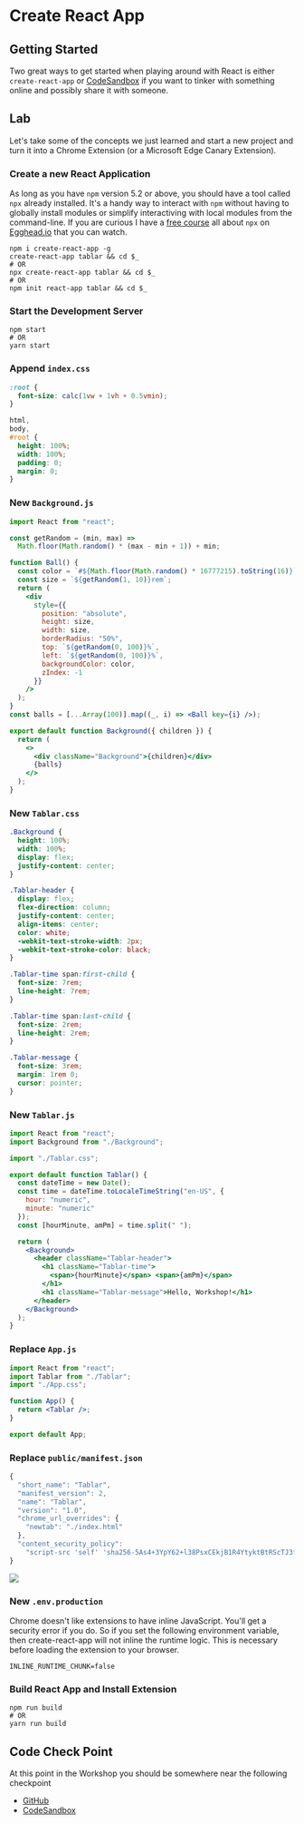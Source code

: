 # Create React App

## Getting Started

Two great ways to get started when playing around with React is either `create-react-app` or [CodeSandbox](https://codesandbox.io/) if you want to tinker with something online and possibly share it with someone.

## Lab

Let's take some of the concepts we just learned and start a new project and turn it into a Chrome Extension (or a Microsoft Edge Canary Extension).

### Create a new React Application

As long as you have `npm` version 5.2 or above, you should have a tool called `npx` already installed. It's a handy way to interact with `npm` without having to globally install modules or simplify interactiving with local modules from the command-line. If you are curious I have a [free course](https://egghead.io/courses/execute-npm-package-binaries-with-the-npx-package-runner) all about `npx` on [Egghead.io](https://egghead.io) that you can watch.

```shell
npm i create-react-app -g
create-react-app tablar && cd $_
# OR
npx create-react-app tablar && cd $_
# OR
npm init react-app tablar && cd $_
```

### Start the Development Server

```shell
npm start
# OR
yarn start
```

### Append `index.css`

```css
:root {
  font-size: calc(1vw + 1vh + 0.5vmin);
}

html,
body,
#root {
  height: 100%;
  width: 100%;
  padding: 0;
  margin: 0;
}
```

### New `Background.js`

```jsx
import React from "react";

const getRandom = (min, max) =>
  Math.floor(Math.random() * (max - min + 1)) + min;

function Ball() {
  const color = `#${Math.floor(Math.random() * 16777215).toString(16)}`;
  const size = `${getRandom(1, 10)}rem`;
  return (
    <div
      style={{
        position: "absolute",
        height: size,
        width: size,
        borderRadius: "50%",
        top: `${getRandom(0, 100)}%`,
        left: `${getRandom(0, 100)}%`,
        backgroundColor: color,
        zIndex: -1
      }}
    />
  );
}
const balls = [...Array(100)].map((_, i) => <Ball key={i} />);

export default function Background({ children }) {
  return (
    <>
      <div className="Background">{children}</div>
      {balls}
    </>
  );
}
```

### New `Tablar.css`

```css
.Background {
  height: 100%;
  width: 100%;
  display: flex;
  justify-content: center;
}

.Tablar-header {
  display: flex;
  flex-direction: column;
  justify-content: center;
  align-items: center;
  color: white;
  -webkit-text-stroke-width: 2px;
  -webkit-text-stroke-color: black;
}

.Tablar-time span:first-child {
  font-size: 7rem;
  line-height: 7rem;
}

.Tablar-time span:last-child {
  font-size: 2rem;
  line-height: 2rem;
}

.Tablar-message {
  font-size: 3rem;
  margin: 1rem 0;
  cursor: pointer;
}
```

### New `Tablar.js`

```jsx
import React from "react";
import Background from "./Background";

import "./Tablar.css";

export default function Tablar() {
  const dateTime = new Date();
  const time = dateTime.toLocaleTimeString("en-US", {
    hour: "numeric",
    minute: "numeric"
  });
  const [hourMinute, amPm] = time.split(" ");

  return (
    <Background>
      <header className="Tablar-header">
        <h1 className="Tablar-time">
          <span>{hourMinute}</span> <span>{amPm}</span>
        </h1>
        <h1 className="Tablar-message">Hello, Workshop!</h1>
      </header>
    </Background>
  );
}
```

### Replace `App.js`

```jsx
import React from "react";
import Tablar from "./Tablar";
import "./App.css";

function App() {
  return <Tablar />;
}

export default App;
```

### Replace `public/manifest.json`

```js
{
  "short_name": "Tablar",
  "manifest_version": 2,
  "name": "Tablar",
  "version": "1.0",
  "chrome_url_overrides": {
    "newtab": "./index.html"
  },
  "content_security_policy":
    "script-src 'self' 'sha256-5As4+3YpY62+l38PsxCEkjB1R4YtyktBtRScTJ3fyLU='; object-src 'self'"
}
```

![](./images/ryanflorence-javascript.png)

### New `.env.production`

Chrome doesn't like extensions to have inline JavaScript. You'll get a security error if you do. So if you set the following environment variable, then create-react-app will not inline the runtime logic. This is necessary before loading the extension to your browser.

```shell
INLINE_RUNTIME_CHUNK=false
```

### Build React App and Install Extension

```shell
npm run build
# OR
yarn run build
```

## Code Check Point

At this point in the Workshop you should be somewhere near the following checkpoint

- [GitHub](https://github.com/elijahmanor/react-fun/tree/master/packages/02-new-tab-extension)
- [CodeSandbox](https://codesandbox.io/s/github/elijahmanor/react-fun/tree/master/packages/02-new-tab-extension)
